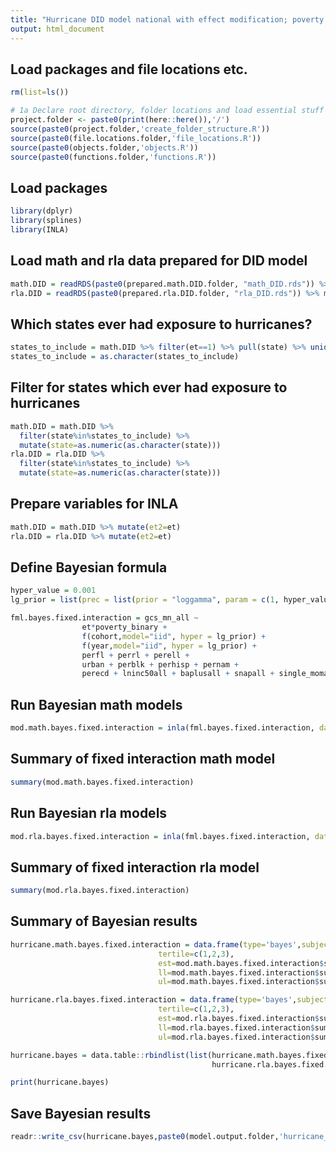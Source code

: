 ```yaml
---
title: "Hurricane DID model national with effect modification; poverty binary"
output: html_document
---
```


## Load packages and file locations etc.
```r
rm(list=ls())

# 1a Declare root directory, folder locations and load essential stuff
project.folder <- paste0(print(here::here()),'/')
source(paste0(project.folder,'create_folder_structure.R'))
source(paste0(file.locations.folder,'file_locations.R'))
source(paste0(objects.folder,'objects.R'))
source(paste0(functions.folder,'functions.R'))
```

## Load packages
```r
library(dplyr)
library(splines)
library(INLA)
```

## Load math and rla data prepared for DID model
```r
math.DID = readRDS(paste0(prepared.math.DID.folder, "math_DID.rds")) %>% mutate(year=as.factor(year), state=as.factor(state))
rla.DID = readRDS(paste0(prepared.rla.DID.folder, "rla_DID.rds")) %>% mutate(year=as.factor(year), state=as.factor(state))
```

## Which states ever had exposure to hurricanes?
```r
states_to_include = math.DID %>% filter(et==1) %>% pull(state) %>% unique()
states_to_include = as.character(states_to_include)
```

## Filter for states which ever had exposure to hurricanes
```r
math.DID = math.DID %>% 
  filter(state%in%states_to_include) %>% 
  mutate(state=as.numeric(as.character(state)))
rla.DID = rla.DID %>% 
  filter(state%in%states_to_include) %>% 
  mutate(state=as.numeric(as.character(state)))
```

## Prepare variables for INLA
```r
math.DID = math.DID %>% mutate(et2=et)
rla.DID = rla.DID %>% mutate(et2=et)
```

## Define Bayesian formula
```r
hyper_value = 0.001
lg_prior = list(prec = list(prior = "loggamma", param = c(1, hyper_value)))

fml.bayes.fixed.interaction = gcs_mn_all ~  
                et*poverty_binary + 
                f(cohort,model="iid", hyper = lg_prior) +
                f(year,model="iid", hyper = lg_prior) +
                perfl + perrl + perell + 
                urban + perblk + perhisp + pernam + 
                perecd + lninc50all + baplusall + snapall + single_momall
```

## Run Bayesian math models
```r
mod.math.bayes.fixed.interaction = inla(fml.bayes.fixed.interaction, data = math.DID)
```

## Summary of fixed interaction math model
```r
summary(mod.math.bayes.fixed.interaction)
```

## Run Bayesian rla models
```r
mod.rla.bayes.fixed.interaction = inla(fml.bayes.fixed.interaction, data = rla.DID)
```

## Summary of fixed interaction rla model
```r
summary(mod.rla.bayes.fixed.interaction)
```

## Summary of Bayesian results
```r
hurricane.math.bayes.fixed.interaction = data.frame(type='bayes',subject='math',
                                 tertile=c(1,2,3),
                                 est=mod.math.bayes.fixed.interaction$summary.fixed[c(2:4),]$mean,
                                 ll=mod.math.bayes.fixed.interaction$summary.fixed[c(2:4),]$`0.025quant`,
                                 ul=mod.math.bayes.fixed.interaction$summary.fixed[c(2:4),]$`0.975quant`)

hurricane.rla.bayes.fixed.interaction = data.frame(type='bayes',subject='rla',
                                 tertile=c(1,2,3),
                                 est=mod.rla.bayes.fixed.interaction$summary.fixed[c(2:4),]$mean,
                                 ll=mod.rla.bayes.fixed.interaction$summary.fixed[c(2:4),]$`0.025quant`,
                                 ul=mod.rla.bayes.fixed.interaction$summary.fixed[c(2:4),]$`0.975quant`)

hurricane.bayes = data.table::rbindlist(list(hurricane.math.bayes.fixed.interaction,
                                             hurricane.rla.bayes.fixed.interaction))

print(hurricane.bayes)
```

## Save Bayesian results
```r
readr::write_csv(hurricane.bayes,paste0(model.output.folder,'hurricane_did_national_poverty_binary_interaction.csv'))
```